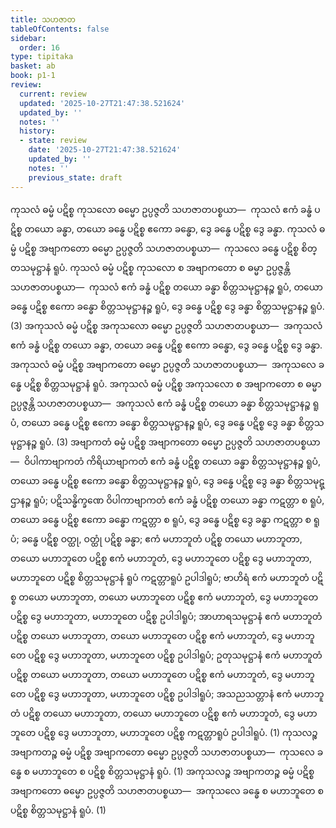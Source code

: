 ```yaml
---
title: သဟဇာတ
tableOfContents: false
sidebar:
  order: 16
type: tipitaka
basket: ab
book: p1-1
review:
  current: review
  updated: '2025-10-27T21:47:38.521624'
  updated_by: ''
  notes: ''
  history:
  - state: review
    date: '2025-10-27T21:47:38.521624'
    updated_by: ''
    notes: ''
    previous_state: draft
---
```



<ReviewStatus review={frontmatter.review} showDetails={true} />

<HypothesisAnnotation frontmatter={frontmatter} />

<DynamicBreadcrumb />

<Division number="5" book="p1-1" e="ch" v="36" p="295">

<Paragraph number="133" book="p1-1">
ကုသလံ ဓမ္မံ ပဋိစ္စ ကုသလော ဓမ္မော ဥပ္ပဇ္ဇတိ သဟဇာတပစ္စယာ—  ကုသလံ ဧကံ ခန္ဓံ ပဋိစ္စ တယော ခန္ဓာ, တယော ခန္ဓေ ပဋိစ္စ ဧကော ခန္ဓော, ဒွေ ခန္ဓေ ပဋိစ္စ ဒွေ ခန္ဓာ. ကုသလံ ဓမ္မံ ပဋိစ္စ အဗျာကတော ဓမ္မော ဥပ္ပဇ္ဇတိ သဟဇာတပစ္စယာ—  ကုသလေ ခန္ဓေ ပဋိစ္စ စိတ္တသမုဋ္ဌာနံ ရူပံ. ကုသလံ ဓမ္မံ ပဋိစ္စ ကုသလော စ အဗျာကတော စ ဓမ္မာ ဥပ္ပဇ္ဇန္တိ သဟဇာတပစ္စယာ—  ကုသလံ ဧကံ ခန္ဓံ ပဋိစ္စ တယော ခန္ဓာ စိတ္တသမုဋ္ဌာနဉ္စ ရူပံ, တယော ခန္ဓေ ပဋိစ္စ ဧကော ခန္ဓော စိတ္တသမုဋ္ဌာနဉ္စ ရူပံ, ဒွေ ခန္ဓေ ပဋိစ္စ ဒွေ ခန္ဓာ စိတ္တသမုဋ္ဌာနဉ္စ ရူပံ. (3)
</Paragraph>

<Paragraph number="134" book="p1-1">
အကုသလံ ဓမ္မံ ပဋိစ္စ အကုသလော ဓမ္မော ဥပ္ပဇ္ဇတိ သဟဇာတပစ္စယာ—  အကုသလံ ဧကံ ခန္ဓံ ပဋိစ္စ တယော ခန္ဓာ, တယော ခန္ဓေ ပဋိစ္စ ဧကော ခန္ဓော, ဒွေ ခန္ဓေ ပဋိစ္စ ဒွေ ခန္ဓာ. အကုသလံ ဓမ္မံ ပဋိစ္စ အဗျာကတော ဓမ္မော ဥပ္ပဇ္ဇတိ သဟဇာတပစ္စယာ—  အကုသလေ ခန္ဓေ ပဋိစ္စ စိတ္တသမုဋ္ဌာနံ ရူပံ. အကုသလံ ဓမ္မံ ပဋိစ္စ အကုသလော စ အဗျာကတော စ ဓမ္မာ ဥပ္ပဇ္ဇန္တိ သဟဇာတပစ္စယာ—  အကုသလံ ဧကံ ခန္ဓံ ပဋိစ္စ တယော ခန္ဓာ စိတ္တသမုဋ္ဌာနဉ္စ ရူပံ, တယော ခန္ဓေ ပဋိစ္စ ဧကော ခန္ဓော စိတ္တသမုဋ္ဌာနဉ္စ ရူပံ, ဒွေ ခန္ဓေ ပဋိစ္စ ဒွေ ခန္ဓာ စိတ္တသမုဋ္ဌာနဉ္စ ရူပံ. (3)
</Paragraph>

<Paragraph number="135" book="p1-1">
အဗျာကတံ ဓမ္မံ ပဋိစ္စ အဗျာကတော ဓမ္မော ဥပ္ပဇ္ဇတိ သဟဇာတပစ္စယာ—  ဝိပါကာဗျာကတံ ကိရိယာဗျာကတံ ဧကံ ခန္ဓံ ပဋိစ္စ တယော ခန္ဓာ စိတ္တသမုဋ္ဌာနဉ္စ ရူပံ, တယော ခန္ဓေ ပဋိစ္စ ဧကော ခန္ဓော စိတ္တသမုဋ္ဌာနဉ္စ ရူပံ, ဒွေ ခန္ဓေ ပဋိစ္စ ဒွေ ခန္ဓာ စိတ္တသမုဋ္ဌာနဉ္စ ရူပံ; ပဋိသန္ဓိက္ခဏေ ဝိပါကာဗျာကတံ ဧကံ ခန္ဓံ ပဋိစ္စ တယော ခန္ဓာ ကဋတ္တာ စ ရူပံ, တယော ခန္ဓေ ပဋိစ္စ ဧကော ခန္ဓော ကဋတ္တာ စ ရူပံ, ဒွေ ခန္ဓေ ပဋိစ္စ ဒွေ ခန္ဓာ ကဋတ္တာ စ ရူပံ; ခန္ဓေ ပဋိစ္စ ဝတ္ထု, ဝတ္ထုံ ပဋိစ္စ ခန္ဓာ; ဧကံ မဟာဘူတံ ပဋိစ္စ တယော မဟာဘူတာ, တယော မဟာဘူတေ ပဋိစ္စ ဧကံ မဟာဘူတံ, ဒွေ မဟာဘူတေ ပဋိစ္စ ဒွေ မဟာဘူတာ, မဟာဘူတေ ပဋိစ္စ စိတ္တသမုဋ္ဌာနံ ရူပံ ကဋတ္တာရူပံ ဥပါဒါရူပံ; ဗာဟိရံ ဧကံ မဟာဘူတံ ပဋိစ္စ တယော မဟာဘူတာ, တယော မဟာဘူတေ ပဋိစ္စ ဧကံ မဟာဘူတံ, ဒွေ မဟာဘူတေ ပဋိစ္စ ဒွေ မဟာဘူတာ, မဟာဘူတေ ပဋိစ္စ ဥပါဒါရူပံ; အာဟာရသမုဋ္ဌာနံ ဧကံ မဟာဘူတံ ပဋိစ္စ တယော မဟာဘူတာ, တယော မဟာဘူတေ ပဋိစ္စ ဧကံ မဟာဘူတံ, ဒွေ မဟာဘူတေ ပဋိစ္စ ဒွေ မဟာဘူတာ, မဟာဘူတေ ပဋိစ္စ ဥပါဒါရူပံ; ဥတုသမုဋ္ဌာနံ ဧကံ မဟာဘူတံ ပဋိစ္စ တယော မဟာဘူတာ, တယော မဟာဘူတေ ပဋိစ္စ ဧကံ မဟာဘူတံ, ဒွေ မဟာဘူတေ ပဋိစ္စ ဒွေ မဟာဘူတာ, မဟာဘူတေ ပဋိစ္စ ဥပါဒါရူပံ; အသညသတ္တာနံ ဧကံ မဟာဘူတံ ပဋိစ္စ တယော မဟာဘူတာ, တယော မဟာဘူတေ ပဋိစ္စ ဧကံ မဟာဘူတံ, ဒွေ မဟာဘူတေ ပဋိစ္စ ဒွေ မဟာဘူတာ, မဟာဘူတေ ပဋိစ္စ ကဋတ္တာရူပံ ဥပါဒါရူပံ. (1)
</Paragraph>

<Paragraph number="136" book="p1-1">
ကုသလဉ္စ အဗျာကတဉ္စ ဓမ္မံ ပဋိစ္စ အဗျာကတော ဓမ္မော ဥပ္ပဇ္ဇတိ သဟဇာတပစ္စယာ—  ကုသလေ ခန္ဓေ စ မဟာဘူတေ စ ပဋိစ္စ စိတ္တသမုဋ္ဌာနံ ရူပံ. (1)
</Paragraph>

<Paragraph number="137" book="p1-1">
အကုသလဉ္စ အဗျာကတဉ္စ ဓမ္မံ ပဋိစ္စ အဗျာကတော ဓမ္မော ဥပ္ပဇ္ဇတိ သဟဇာတပစ္စယာ—  အကုသလေ ခန္ဓေ စ မဟာဘူတေ စ ပဋိစ္စ စိတ္တသမုဋ္ဌာနံ ရူပံ. (1)
</Paragraph>
</Division>